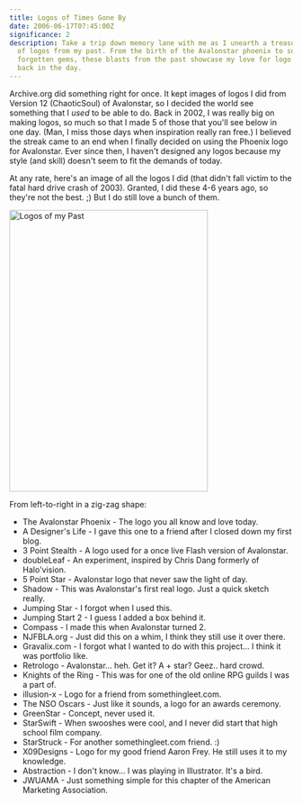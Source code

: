 ```yaml
---
title: Logos of Times Gone By
date: 2006-06-17T07:45:00Z
significance: 2
description: Take a trip down memory lane with me as I unearth a treasure trove
  of logos from my past. From the birth of the Avalonstar phoenix to some
  forgotten gems, these blasts from the past showcase my love for logo design
  back in the day.
---
```


Archive.org did something right for once. It kept images of logos I did from Version 12 (ChaoticSoul) of Avalonstar, so I decided the world see something that I _used_ to be able to do. Back in 2002, I was really big on making logos, so much so that I made 5 of those that you'll see below in one day. (Man, I miss those days when inspiration really ran free.) I believed the streak came to an end when I finally decided on using the Phoenix logo for Avalonstar. Ever since then, I haven't designed any logos because my style (and skill) doesn't seem to fit the demands of today.

At any rate, here's an image of all the logos I did (that didn't fall victim to the fatal hard drive crash of 2003). Granted, I did these 4-6 years ago, so they're not the best. ;) But I do still love a bunch of them.

[<img src="https://static.flickr.com/52/167501813_0bc8b1b9b9.jpg" width="353" height="500" alt="Logos of my Past" />][1]

From left-to-right in a zig-zag shape:

+ The Avalonstar Phoenix - The logo you all know and love today.
+ A Designer's Life - I gave this one to a friend after I closed down my first blog.
+ 3 Point Stealth - A logo used for a once live Flash version of Avalonstar.
+ doubleLeaf - An experiment, inspired by Chris Dang formerly of Halo'vision.
+ 5 Point Star - Avalonstar logo that never saw the light of day.
+ Shadow - This was Avalonstar's first real logo. Just a quick sketch really.
+ Jumping Star - I forgot when I used this.
+ Jumping Start 2 - I guess I added a box behind it.
+ Compass - I made this when Avalonstar turned 2.
+ NJFBLA.org - Just did this on a whim, I think they still use it over there.
+ Gravalix.com - I forgot what I wanted to do with this project... I think it was portfolio like.
+ Retrologo - Avalonstar... heh. Get it? A + star? Geez.. hard crowd.
+ Knights of the Ring - This was for one of the old online RPG guilds I was a part of.
+ illusion-x - Logo for a friend from somethingleet.com.
+ The NSO Oscars - Just like it sounds, a logo for an awards ceremony.
+ GreenStar - Concept, never used it.
+ StarSwift - When swooshes were cool, and I never did start that high school film company.
+ StarStruck - For another somethingleet.com friend. :)
+ X09Designs - Logo for my good friend Aaron Frey. He still uses it to my knowledge.
+ Abstraction - I don't know... I was playing in Illustrator. It's a bird.
+ JWUAMA - Just something simple for this chapter of the American Marketing Association.

[1]: http://www.flickr.com/photos/avalonstar/167501813/
